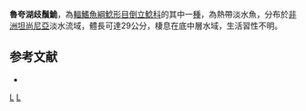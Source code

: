 {{Speciesbox 
| taxon = Synodontis rukwaensis
| authority = [[Hilgendorf|Hilgendorf]] & [[Pappenheim|Pappenheim]], 1903
| status = LC
| status_system= IUCN3.1
| synonyms = *''Synodontis zambezensis rukwaensis '', Hilgendorf & Pappenheim, 1903 
*''Synodontis maculipinna '', Norman, 1922 
*''Synodontis wamiensis '', Lohberger, 1930
}}

'''魯夸湖歧鬚鮠'''，為[[輻鰭魚綱|輻鰭魚綱]][[鯰形目|鯰形目]][[倒立鯰科|倒立鯰科]]的其中一[[種|種]]，為熱帶淡水魚，分布於[[非洲|非洲]][[坦尚尼亞|坦尚尼亞]]淡水流域，體長可達29公分，棲息在底中層水域，生活習性不明。

==参考文献==
*{{FishBase_species|genus=Synodontis|species=rukwaensis|year=2015|month=5}}

{{Taxonbar}}

[[Category:歧鬚鮠屬|L]]
[[Category:1903年描述的魚類|L]]